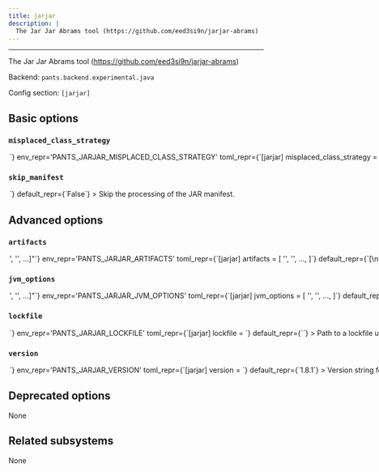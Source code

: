 ```yaml
---
title: jarjar
description: |
  The Jar Jar Abrams tool (https://github.com/eed3si9n/jarjar-abrams)
---
```



---

The Jar Jar Abrams tool (https://github.com/eed3si9n/jarjar-abrams)

Backend: <span className="color--primary">`pants.backend.experimental.java`</span>

Config section: <span className="color--primary">`[jarjar]`</span>

<span className={styles.options}>

## Basic options

### `misplaced_class_strategy`

<Option
  cli_repr={`--jarjar-misplaced-class-strategy=<MisplacedClassStrategy>`}
  env_repr='PANTS_JARJAR_MISPLACED_CLASS_STRATEGY'
  toml_repr={`[jarjar]
misplaced_class_strategy = <MisplacedClassStrategy>`}
  one_of='fatal, skip, omit, move'
  default_repr={`None`}
>

The strategy to use when processing class files that are in the wrong package.

</Option>

### `skip_manifest`

<Option
  cli_repr={`--[no-]jarjar-skip-manifest`}
  env_repr='PANTS_JARJAR_SKIP_MANIFEST'
  toml_repr={`[jarjar]
skip_manifest = <bool>`}
  default_repr={`False`}
>

Skip the processing of the JAR manifest.

</Option>

## Advanced options

### `artifacts`

<Option
  cli_repr={`--jarjar-artifacts="['<str>', '<str>', ...]"`}
  env_repr='PANTS_JARJAR_ARTIFACTS'
  toml_repr={`[jarjar]
artifacts = [
    '<str>',
    '<str>',
    ...,
]`}
  default_repr={`[\n  "com.eed3si9n.jarjar:jarjar-assembly:{version}"\n]`}
>

Artifact requirements for this tool using specified as either the address of a `jvm_artifact` target or, alternatively, as a colon-separated Maven coordinates (e.g., `group:name:version`). For Maven coordinates, the string `{version}` version will be substituted with the value of the `[jarjar].version` option.

</Option>

### `jvm_options`

<Option
  cli_repr={`--jarjar-jvm-options="['<str>', '<str>', ...]"`}
  env_repr='PANTS_JARJAR_JVM_OPTIONS'
  toml_repr={`[jarjar]
jvm_options = [
    '<str>',
    '<str>',
    ...,
]`}
  default_repr={`[]`}
>

List of JVM options to pass to `jarjar` JVM processes.

Options set here will be added to those set in `[jvm].global_options`. Please check the documentation for the `jvm` subsystem to see what values are accepted here.

</Option>

### `lockfile`

<Option
  cli_repr={`--jarjar-lockfile=<str>`}
  env_repr='PANTS_JARJAR_LOCKFILE'
  toml_repr={`[jarjar]
lockfile = <str>`}
  default_repr={`<default>`}
>

Path to a lockfile used for installing the tool.

Set to the string `<default>` to use a lockfile provided by Pants, so long as you have not changed the `--version` option. See https://github.com/pantsbuild/pants/blob/release_2.25.1rc0/src/python/pants/jvm/shading/jarjar.default.lockfile.txt for the default lockfile contents.

To use a custom lockfile, set this option to a file path relative to the build root, then run `pants generate-lockfiles --resolve=jarjar`.

</Option>

### `version`

<Option
  cli_repr={`--jarjar-version=<str>`}
  env_repr='PANTS_JARJAR_VERSION'
  toml_repr={`[jarjar]
version = <str>`}
  default_repr={`1.8.1`}
>

Version string for the tool. This is available for substitution in the `[jarjar].artifacts` option by including the string `{version}`.

</Option>

## Deprecated options

None

## Related subsystems

None

</span>
